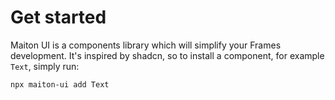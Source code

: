 # Get started

Maiton UI is a components library which will simplify your Frames development.
It's inspired by shadcn, so to install a component, for example `Text`, simply run:

```sh
npx maiton-ui add Text
```